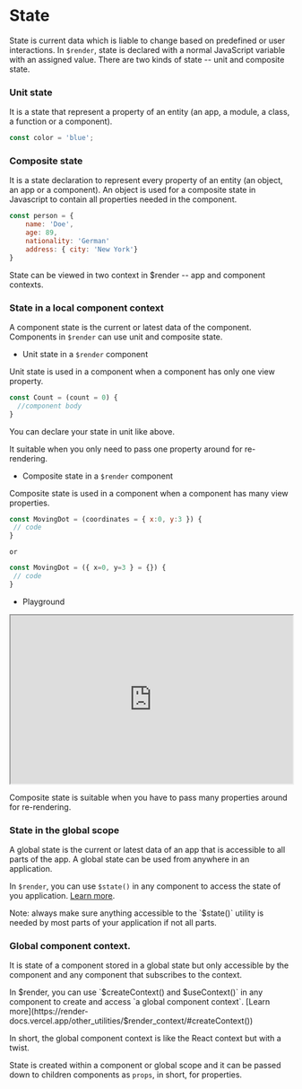# State

State is current data which is liable to change based on predefined or user interactions. In `$render`, state is declared with a normal JavaScript variable with an assigned value. There are two kinds of state -- unit and composite state.

### Unit state

It is a state that represent a property of an entity (an app, a module, a  class, a function or a component).

```js
const color = 'blue';
```

### Composite state

It is a state declaration to represent every property of an entity (an object, an app or a component). An object is used for a composite state in Javascript to contain all properties needed in the component.

```js
const person = {
    name: 'Doe',
    age: 89,
    nationality: 'German'
    address: { city: 'New York'}
}
```

State can be viewed in two context in $render -- app and component contexts.

### State in a local component context

A component state is the current or latest data of the component. Components in `$render` can use unit and composite state.

* Unit state in a `$render` component

Unit state is used in a component when a component has only one view property.

```js copy {1}
const Count = (count = 0) {
  //component body 
}
```

You can declare your state in unit like above.

It suitable when you only need to pass one property around for re-rendering.

* Composite state in a `$render` component

Composite state is used in a component when a component has many view properties.

```js {1}
const MovingDot = (coordinates = { x:0, y:3 }) {
 // code
}
```

`or`

```js {1}
const MovingDot = ({ x=0, y=3 } = {}) {
 // code
}
```
* Playground

<iframe src="https://codesandbox.io/embed/yvfk2s?view=Editor+%2B+Preview&module=%2Findex.html"
     width="100%"
     height="300px"
     title="movingDots"
     allow="accelerometer; ambient-light-sensor; camera; encrypted-media; geolocation; gyroscope; hid; microphone; midi; payment; usb; vr; xr-spatial-tracking"
     sandbox="allow-forms allow-modals allow-popups allow-presentation allow-same-origin allow-scripts"
   ></iframe>

Composite state is suitable when you have to pass many properties around for re-rendering.

### State in the global scope

A global state is the current or latest data of an app that is accessible to all parts of the app. A global state can be used from anywhere in an application. 

In `$render`, you can use `$state()` in any component to access the state of you application. [Learn more](https://render-docs.vercel.app/other_utilities/$state()).


<Callout type="info" emoji="ℹ️">
  Note: always make sure anything accessible to the `$state()` utility is needed by most parts of your application if not all parts.
</Callout>

### Global component context.

It is state of a component stored in a global state but only accessible by the component and any component that subscribes to the context. 

In $render, you can use `$createContext() and $useContext()` in any component to create and access `a global component context`. [Learn more](https://render-docs.vercel.app/other_utilities/$render_context/#createContext()) 

In short, the global component context is like the React context but with a twist.

State is created within a component or global scope and it can be passed down to children components as `props`, in short, for properties.